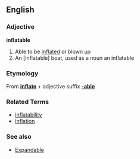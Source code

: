 ==English==

===Adjective===
'''inflatable'''

# Able to be [[inflate]]d or blown up
# An [inflatable] boat, used as a noun an inflatable

===Etymology===
From '''[[inflate]]''' + adjective suffix '''[[-able]]'''

===Related Terms===
*[[inflatability]]
*[[inflation]]

===See also===
* [[Expandable]]